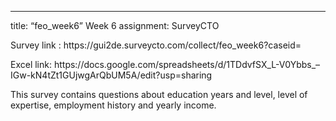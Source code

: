---
title: "feo_week6" 
Week 6 assignment: SurveyCTO

Survey link : https://gui2de.surveycto.com/collect/feo_week6?caseid=

Excel link: https://docs.google.com/spreadsheets/d/1TDdvfSX_L-V0Ybbs_--IGw-kN4tZt1GUjwgArQbUM5A/edit?usp=sharing 

This survey contains questions about education years and level, level of expertise, employment history and yearly income. 